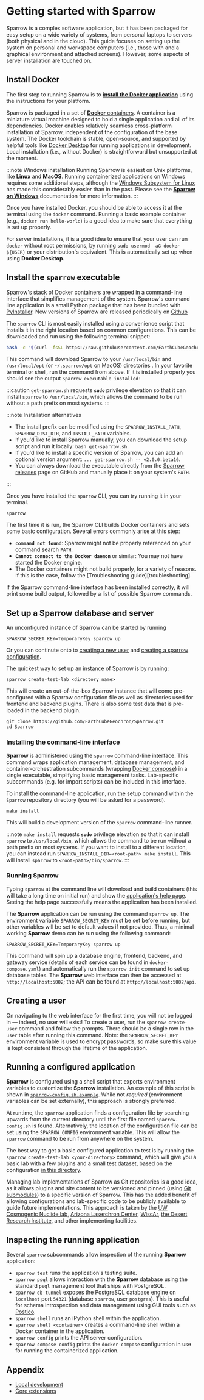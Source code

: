 
# Getting started with Sparrow

Sparrow is a complex software application, but it has been packaged for easy
setup on a wide variety of systems, from personal laptops to servers (both
physical and in the cloud). This guide focuses on setting up the system on
personal and workspace computers (i.e., those with and a graphical environment
and attached screens). However, some aspects of server installation are
touched on.

## Install Docker

The first step to running Sparrow is to
[**install the Docker application**](https://docs.docker.com/install/)
using the instructions for your platform.

Sparrow is packaged in a set of [**Docker** containers](https://www.docker.com/).
A container is a miniature
virtual machine designed to hold a single application and all of its
dependencies. Docker enables relatively seamless cross-platform installation of
Sparrow, independent of the configuration of the base system.
The Docker toolchain is stable, open-source, and supported by helpful tools like
[Docker Desktop][docker-desktop] for running applications in development.
Local installation (i.e., without Docker) is straightforward but unsupported at the
moment.

:::note Windows installation
Running Sparrow is easiest on Unix platforms, like **Linux** and **MacOS**.
Running containerized applications on Windows requires some additional steps, although the
[Windows Subsystem for Linux][wsl] has made this considerably easier than in the past.
Please see the [**Sparrow on Windows**](/docs/windows) documentation for more information.
:::

[docker-desktop]: http://docker.com/desktop
[wsl]: https://microsoft.com

<!--
In its containerized form, Sparrow can be installed easily
on any Unix environment. This containerized
distribution strategy will allow easy deployment on any infrastructure
(local, cloud hosting, AWS/Azure, etc.).
-->

Once you have installed Docker, you should be able to access it at the terminal
using the `docker` command. Running a basic example container (e.g., `docker run hello-world`)
is a good idea to make sure that everything is set up properly.

For server installations, it is a good idea to
ensure that your user can run `docker` without root permissions, by running
`sudo usermod -aG docker ${USER}` or your distribution's equivalent.
This is automatically set up when using **Docker Desktop**.

## Install the `sparrow` executable

Sparrow's stack of Docker containers are wrapped in a command-line interface
that simplifies management of the system.
Sparrow's command line application is a small Python package that has been
bundled with [PyInstaller][pyinstaller]. New versions of Sparrow are released
periodically on [Github][sparrow-releases]

The `sparrow` CLI is most easily installed using a convenience script that
installs it in the right location based on common configurations. This can be
downloaded and run using the following terminal snippet:

```sh
bash -c "$(curl -fsSL https://raw.githubusercontent.com/EarthCubeGeochron/Sparrow/HEAD/get-sparrow.sh)"
```

This command will download Sparrow to your `/usr/local/bin` and `/usr/local/opt` (or `~/.sparrow/opt` on MacOS) directories .
In your favorite terminal or shell, run the command from above. If it is installed properly you should
see the output `Sparrow executable installed!`

:::caution
`get-sparrow.sh` requests **`sudo`** privilege elevation so that it can
install `sparrow` to `/usr/local/bin`, which allows the command to be
run without a path prefix on most systems.
:::

:::note Installation alternatives

- The install prefix can be modified using the `SPARROW_INSTALL_PATH`, `SPARROW_DIST_DIR`, and `INSTALL_PATH` variables.
- If you'd like to install Sparrow manually,
  you can download the setup script and run it locally: `bash get-sparrow.sh`.
- If you'd like to install a specific version of Sparrow, you can add an optional version argument:
  `... get-sparrow.sh -- v2.0.0.beta16`.
- You can always download the executable directly from the [Sparrow releases][sparrow-releases]
  page on GitHub and manually place it on your system's `PATH`.

:::

[pyinstaller]: https://pyinstaller.org
[sparrow-releases]: https://github.com/EarthCubeGeochron/Sparrow/releases

<!--
## Bundled Version

### Shell command

Downloading the bundled version of Sparrow occurs through a `curl` command. `curl` commands are used
to transfer data from servers.

This is the most updated `curl` command at this time. The most recent release can be found at [Sparrow's Github page](https://github.com/EarthCubeGeochron/Sparrow) in the right most column
under **Releases**. This command will download all the files to your `usr/local/bin` and `usr/local/opt` directories.
In your favorite terminal or shell, run the command from above. If it is installed properly you should
see the output _Sparrow executable installed!_
-->

Once you have installed the `sparrow` CLI, you can try running it in your terminal.

```shell
sparrow
```

The first time it is run, the Sparrow CLI builds Docker containers and sets some basic configuration.
Several errors commonly arise at this step:

- **`command not found`**: Sparrow might not be properly referenced on your command search `PATH`.
- **`Cannot connect to the Docker daemon`** or similar: You may not have started the Docker engine.
- The Docker containers might not build properly, for a variety of reasons.
  If this is the case, follow the [Troubleshooting guide][troubleshooting].

If the Sparrow command-line interface has been installed correctly, it will print some build output, followed
by a list of possible Sparrow commands.

## Set up a Sparrow database and server

An unconfigured instance of Sparrow can be started by running

```
SPARROW_SECRET_KEY=TemporaryKey sparrow up
```

Or you can continute onto to [creating a new user](/docs/getting-started#creating-a-user) and
[creating a sparrow configuration](/docs/getting-started#running-a-configured-application).

The quickest way to set up an instance of Sparrow is by running:

```
sparrow create-test-lab <directory name>
```

This will create an out-of-the-box Sparrow instance that will come pre-configured with a Sparrow configuration file as well
as directories used for frontend and backend plugins. There is also some test data that is pre-loaded in the backend plugin.

```
git clone https://github.com/EarthCubeGeochron/Sparrow.git
cd Sparrow
```

### Installing the command-line interface

**Sparrow** is administered using the `sparrow` command-line
interface. This command wraps application management, database management,
and container-orchestration subcommands (wrapping [Docker compose](https://docs.docker.com/compose/))
in a single executable, simplifying basic management tasks.
Lab-specific subcommands (e.g. for import scripts) can be included in this
interface.

To install the command-line application, run the setup command within the
`Sparrow` repository directory (you will be asked for a password).

```
make install
```

This will build a development version of the
`sparrow` command-line runner.

:::note
`make install` requests **`sudo`** privilege elevation so that it can
install `sparrow` to `/usr/local/bin`, which allows the command to be
run without a path prefix on most systems. If you want to install to a different location, you can
instead run `SPARROW_INSTALL_DIR=<root-path> make install`. This will install `sparrow`
to `<root-path>/bin/sparrow`.
:::

### Running Sparrow

Typing `sparrow` at the command line will download and build containers
(this will take a long time on initial run)
and show the [application's help page](/docs/cli).
Seeing the help page successfully means the application has been installed.

The **Sparrow** application can be run using the command
`sparrow up`. The environment variable
`SPARROW_SECRET_KEY` must be set before running, but other variables
will be set to default values if not provided. Thus, a minimal working
**Sparrow** demo can be run using the following command:

```
SPARROW_SECRET_KEY=TemporaryKey sparrow up
```

This command will spin up a database engine, frontend, backend,
and gateway service (details of each service can be found in
`docker-compose.yaml`) and automatically run the `sparrow init`
command to set up database tables.
The **Sparrow** web interface can then be accessed at `http://localhost:5002`;
the API can be found at `http://localhost:5002/api`.

## Creating a user

On navigating to the web interface for the first time, you will not be logged
in — indeed, no user will exist! To create a user, run the `sparrow create-user` command and follow the prompts. There should be a single row in
the `user` table after running this command. Note: the `SPARROW_SECRET_KEY`
environment variable is used to encrypt passwords, so make sure
this value is kept consistent through the lifetime of the application.

## Running a configured application

**Sparrow** is configured using a shell script that exports environment
variables to customize the **Sparrow** installation. An example of this script
is shown in [`sparrow-config.sh.example`](https://github.com/EarthCubeGeochron/Sparrow/blob/master/sparrow-config.sh.example).
While not _required_ (environment
variables can be set externally), this approach is strongly preferred.

At runtime, the `sparrow` application finds a configuration file by searching
upwards from the current directory until the first file named
`sparrow-config.sh` is found. Alternatively, the location of the configuration
file can be set using the `SPARROW_CONFIG` environment variable. This will
allow the `sparrow` command to be run from anywhere on the system.

The best way to get a basic configured application to test is by running the
`sparrow create-test-lab <your-directory>` command, which will give you a
basic lab with a few plugins and a small test dataset, based on the configuration
[in this directory](https://github.com/EarthCubeGeochron/Sparrow/tree/master/test-lab).

Managing lab implementations of Sparrow as Git repositories is a good idea, as it
allows plugins and site content to be versioned and pinned (using [Git submodules](https://git-scm.com/docs/git-submodule))
to a specific version of Sparrow. This has the added benefit of allowing configurations
and lab-specific code to be publicly available to guide future implementations. This approach
is taken by the [UW Cosmogenic Nuclide lab](https://github.com/EarthCubeGeochron/sparrow-uw-cosmo),
[Arizona Laserchron Center](https://github.com/EarthCubeGeochron/Sparrow-LaserChron),
[WiscAr](https://github.com/EarthCubeGeochron/Sparrow-WiscAr),
[the Desert Research Institute](https://github.com/EarthCubeGeochron/Sparrow-luminescence-demo),
and other implementing facilities.

## Inspecting the running application

Several `sparrow` subcommands allow inspection of the running
**Sparrow** application:

- `sparrow test` runs the application's testing suite.
- `sparrow psql` allows interaction with the **Sparrow** database
  using the standard `psql` management tool that ships with PostgreSQL.
- `sparrow db-tunnel` exposes the PostgreSQL database engine
  on `localhost` port `54321` (database `sparrow`, user `postgres`).
  This is useful for schema introspection and data management
  using GUI tools such as [Postico](https://eggerapps.at/postico/).
- `sparrow shell` runs an iPython shell within the application.
- `sparrow shell <container>` creates a command-line shell within a Docker
  container in the application.
- `sparrow config` prints the API server configuration.
- `sparrow compose config` prints the `docker-compose` configuration
  in use for running the containerized application.

## Appendix

- [Local development](/docs/local-development)
- [Core extensions](/docs/core/extensions)

